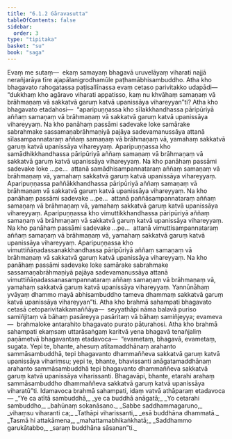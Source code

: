 ```yaml
---
title: "6.1.2 Gāravasutta"
tableOfContents: false
sidebar:
  order: 3
type: "tipitaka"
basket: "su"
book: "saga"
---
```



<DynamicBreadcrumb />

<Division number="173" book="saga" bookNo="12" page="140">

<Paragraph number="1019" book="saga">
Evaṃ me sutaṃ—  ekaṃ samayaṃ bhagavā uruvelāyaṃ viharati najjā nerañjarāya tīre ajapālanigrodhamūle paṭhamābhisambuddho. Atha kho bhagavato rahogatassa paṭisallīnassa evaṃ cetaso parivitakko udapādi—  “dukkhaṃ kho agāravo viharati appatisso, kaṃ nu khvāhaṃ samaṇaṃ vā brāhmaṇaṃ vā sakkatvā garuṃ katvā upanissāya vihareyyan”ti?
</Paragraph>

<Paragraph number="1020" book="saga">
Atha kho bhagavato etadahosi—  “aparipuṇṇassa kho sīlakkhandhassa pāripūriyā aññaṃ samaṇaṃ vā brāhmaṇaṃ vā sakkatvā garuṃ katvā upanissāya vihareyyaṃ. Na kho panāhaṃ passāmi sadevake loke samārake sabrahmake sassamaṇabrāhmaṇiyā pajāya sadevamanussāya attanā sīlasampannataraṃ aññaṃ samaṇaṃ vā brāhmaṇaṃ vā, yamahaṃ sakkatvā garuṃ katvā upanissāya vihareyyaṃ.
</Paragraph>

<Paragraph number="1021" book="saga">
Aparipuṇṇassa kho samādhikkhandhassa pāripūriyā aññaṃ samaṇaṃ vā brāhmaṇaṃ vā sakkatvā garuṃ katvā upanissāya vihareyyaṃ. Na kho panāhaṃ passāmi sadevake loke …pe…  attanā samādhisampannataraṃ aññaṃ samaṇaṃ vā brāhmaṇaṃ vā, yamahaṃ sakkatvā garuṃ katvā upanissāya vihareyyaṃ.
</Paragraph>

<Paragraph number="1022" book="saga">
Aparipuṇṇassa paññākkhandhassa pāripūriyā aññaṃ samaṇaṃ vā brāhmaṇaṃ vā sakkatvā garuṃ katvā upanissāya vihareyyaṃ. Na kho panāhaṃ passāmi sadevake …pe…  attanā paññāsampannataraṃ aññaṃ samaṇaṃ vā brāhmaṇaṃ vā, yamahaṃ sakkatvā garuṃ katvā upanissāya vihareyyaṃ.
</Paragraph>

<Paragraph number="1023" book="saga">
Aparipuṇṇassa kho vimuttikkhandhassa pāripūriyā aññaṃ samaṇaṃ vā brāhmaṇaṃ vā sakkatvā garuṃ katvā upanissāya vihareyyaṃ. Na kho panāhaṃ passāmi sadevake …pe…  attanā vimuttisampannataraṃ aññaṃ samaṇaṃ vā brāhmaṇaṃ vā, yamahaṃ sakkatvā garuṃ katvā upanissāya vihareyyaṃ.
</Paragraph>

<Paragraph number="1024" book="saga">
Aparipuṇṇassa kho vimuttiñāṇadassanakkhandhassa pāripūriyā aññaṃ samaṇaṃ vā brāhmaṇaṃ vā sakkatvā garuṃ katvā upanissāya vihareyyaṃ. Na kho panāhaṃ passāmi sadevake loke samārake sabrahmake sassamaṇabrāhmaṇiyā pajāya sadevamanussāya attanā vimuttiñāṇadassanasampannataraṃ aññaṃ samaṇaṃ vā brāhmaṇaṃ vā, yamahaṃ sakkatvā garuṃ katvā upanissāya vihareyyaṃ. Yannūnāhaṃ yvāyaṃ dhammo mayā abhisambuddho tameva dhammaṃ sakkatvā garuṃ katvā upanissāya vihareyyan”ti.
</Paragraph>

<Paragraph number="1025" book="saga">
Atha kho brahmā sahampati bhagavato cetasā cetoparivitakkamaññāya—  seyyathāpi nāma balavā puriso samiñjitaṃ vā bāhaṃ pasāreyya pasāritaṃ vā bāhaṃ samiñjeyya; evameva—  brahmaloke antarahito bhagavato purato pāturahosi. Atha kho brahmā sahampati ekaṃsaṃ uttarāsaṅgaṃ karitvā yena bhagavā tenañjaliṃ paṇāmetvā bhagavantaṃ etadavoca—  “evametaṃ, bhagavā, evametaṃ, sugata. Yepi te, bhante, ahesuṃ atītamaddhānaṃ arahanto sammāsambuddhā, tepi bhagavanto dhammaññeva sakkatvā garuṃ katvā upanissāya vihariṃsu; yepi te, bhante, bhavissanti anāgatamaddhānaṃ arahanto sammāsambuddhā tepi bhagavanto dhammaññeva sakkatvā garuṃ katvā upanissāya viharissanti. Bhagavāpi, bhante, etarahi arahaṃ sammāsambuddho dhammaññeva sakkatvā garuṃ katvā upanissāya viharatū”ti. Idamavoca brahmā sahampati, idaṃ vatvā athāparaṃ etadavoca—
</Paragraph>

<Paragraph number="1026" type="verses" book="saga">
_“Ye ca atītā sambuddhā,_  
_ye ca buddhā anāgatā;_  
_Yo cetarahi sambuddho,_  
_bahūnaṃ sokanāsano._  

</Paragraph>

<Paragraph number="1027" type="verses" book="saga">
_Sabbe saddhammagaruno,_  
_vihaṃsu viharanti ca;_  
_Tathāpi viharissanti,_  
_esā buddhāna dhammatā._  

</Paragraph>

<Paragraph number="1028" type="verses" book="saga">
_Tasmā hi attakāmena,_  
_mahattamabhikaṅkhatā;_  
_Saddhammo garukātabbo,_  
_saraṃ buddhāna sāsanan”ti._
</Paragraph>
</Division>